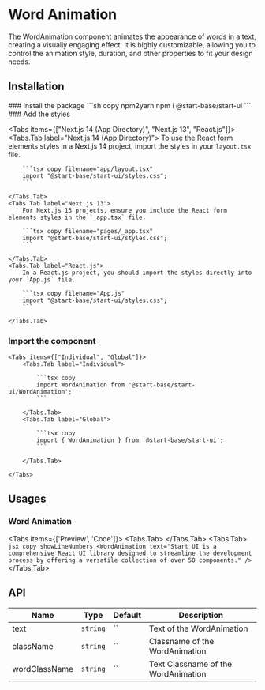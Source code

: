 
# Word Animation

The WordAnimation component animates the appearance of words in a text, creating a visually engaging effect. It is highly customizable, allowing you to control the animation style, duration, and other properties to fit your design needs.

## Installation

<Steps>
### Install the package
```sh copy npm2yarn
npm i @start-base/start-ui
```
### Add the styles

<Tabs items={["Next.js 14 (App Directory)", "Next.js 13", "React.js"]}>
    <Tabs.Tab label="Next.js 14 (App Directory)">
        To use the React form elements styles in a Next.js 14 project, import the styles in your `layout.tsx` file.

        ```tsx copy filename="app/layout.tsx"
        import "@start-base/start-ui/styles.css";
        ```

    </Tabs.Tab>
    <Tabs.Tab label="Next.js 13">
        For Next.js 13 projects, ensure you include the React form elements styles in the `_app.tsx` file.

        ```tsx copy filename="pages/_app.tsx"
        import "@start-base/start-ui/styles.css";
        ```

    </Tabs.Tab>
    <Tabs.Tab label="React.js">
        In a React.js project, you should import the styles directly into your `App.js` file.

        ```tsx copy filename="App.js"
        import "@start-base/start-ui/styles.css";
        ```

    </Tabs.Tab>

</Tabs>

### Import the component

    <Tabs items={["Individual", "Global"]}>
        <Tabs.Tab label="Individual">

            ```tsx copy
            import WordAnimation from '@start-base/start-ui/WordAnimation';
            ```

        </Tabs.Tab>
        <Tabs.Tab label="Global">

            ```tsx copy
            import { WordAnimation } from '@start-base/start-ui';
            ```

        </Tabs.Tab>

    </Tabs>

</Steps>

## Usages

### Word Animation

<Tabs items={['Preview', 'Code']}>
  <Tabs.Tab>
    <Preview isReplayActive>
      <WordAnimation text="Start UI is a comprehensive React UI library designed to streamline the development process by offering a versatile collection of over 50 components." />
    </Preview>
  </Tabs.Tab>
  <Tabs.Tab>
    ```jsx copy showLineNumbers
    <WordAnimation text="Start UI is a comprehensive React UI library designed to streamline the development process by offering a versatile collection of over 50 components." />
    ```
  </Tabs.Tab>
</Tabs>

## API

| Name          | Type     | Default | Description                         |
| ------------- | -------- | ------- | ----------------------------------- |
| text          | `string` | ``      | Text of the WordAnimation           |
| className     | `string` | ``      | Classname of the WordAnimation      |
| wordClassName | `string` | ``      | Text Classname of the WordAnimation |
